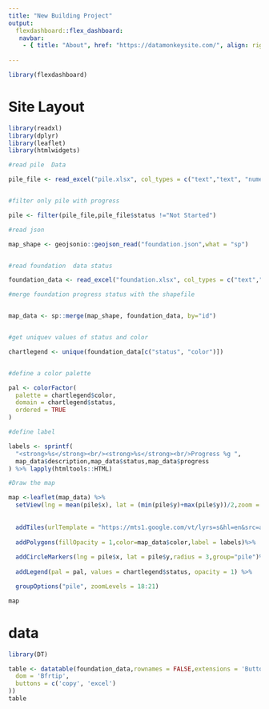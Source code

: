 ---
title: "New Building Project"
output: 
  flexdashboard::flex_dashboard:
   navbar:
    - { title: "About", href: "https://datamonkeysite.com/", align: right }
    
---

```{r setup, include=FALSE}
library(flexdashboard)
```

Site Layout
=====================================



```{r}
library(readxl)
library(dplyr)
library(leaflet)
library(htmlwidgets)

#read pile  Data

pile_file <- read_excel("pile.xlsx", col_types = c("text","text", "numeric", "numeric","text","text"))


#filter only pile with progress

pile <- filter(pile_file,pile_file$status !="Not Started")

#read json

map_shape <- geojsonio::geojson_read("foundation.json",what = "sp")


#read foundation  data status 

foundation_data <- read_excel("foundation.xlsx", col_types = c("text","text","text", "numeric", "text","text"))

#merge foundation progress status with the shapefile


map_data <- sp::merge(map_shape, foundation_data, by="id")


#get uniquev values of status and color 

chartlegend <- unique(foundation_data[c("status", "color")])


#define a color palette 

pal <- colorFactor(
  palette = chartlegend$color,
  domain = chartlegend$status,
  ordered = TRUE
)

#define label 

labels <- sprintf(
  "<strong>%s</strong><br/><strong>%s</strong><br/>Progress %g ",
  map_data$description,map_data$status,map_data$progress
) %>% lapply(htmltools::HTML)

#Draw the map

map <-leaflet(map_data) %>%
  setView(lng = mean(pile$x), lat = (min(pile$y)+max(pile$y))/2,zoom = 15) %>%
  
  
  addTiles(urlTemplate = "https://mts1.google.com/vt/lyrs=s&hl=en&src=app&x={x}&y={y}&z={z}&s=G", attribution = 'Google') %>%
  
  addPolygons(fillOpacity = 1,color=map_data$color,label = labels)%>%
  
  addCircleMarkers(lng = pile$x, lat = pile$y,radius = 3,group="pile")%>%
  
  addLegend(pal = pal, values = chartlegend$status, opacity = 1) %>%

  groupOptions("pile", zoomLevels = 18:21)

map

```

data
=====================================



```{r}

library(DT)

table <- datatable(foundation_data,rownames = FALSE,extensions = 'Buttons', options = list(
  dom = 'Bfrtip',
  buttons = c('copy', 'excel')
))
table

```

